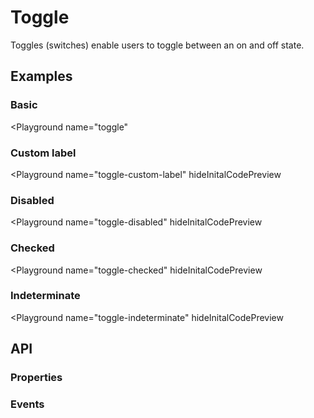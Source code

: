 

# Toggle

<!-- introduction start -->
Toggles (switches) enable users to toggle between an on and off state.
<!-- introduction end -->

## Examples

### Basic

<Playground
  name="toggle"
  >
</Playground>

### Custom label

<Playground
  name="toggle-custom-label"
  hideInitalCodePreview
  >
</Playground>

### Disabled

<Playground
  name="toggle-disabled"
  hideInitalCodePreview
  >
</Playground>

### Checked

<Playground
  name="toggle-checked"
  hideInitalCodePreview
  >
</Playground>

### Indeterminate

<Playground
name="toggle-indeterminate"
hideInitalCodePreview
>
</Playground>

## API

### Properties

<Props />

### Events

<Events />
